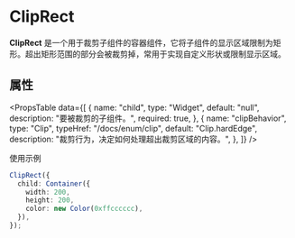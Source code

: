 # ClipRect

**ClipRect** 是一个用于裁剪子组件的容器组件，它将子组件的显示区域限制为矩形。超出矩形范围的部分会被裁剪掉，常用于实现自定义形状或限制显示区域。


## 属性

<PropsTable
  data={[
    {
      name: "child",
      type: "Widget",
      default: "null",
      description: "要被裁剪的子组件。",
      required: true,
    },
    {
      name: "clipBehavior",
      type: "Clip",
      typeHref: "/docs/enum/clip",
      default: "Clip.hardEdge",
      description: "裁剪行为，决定如何处理超出裁剪区域的内容。",
    },
  ]}
/>

使用示例

```typescript
ClipRect({
  child: Container({
    width: 200,
    height: 200,
    color: new Color(0xffcccccc),
  }),
});
```

